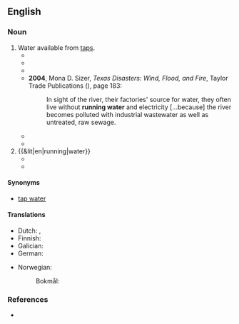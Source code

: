 ==English==

===Noun===
{{en-noun|-}}

# Water available from [[tap]]s.
#* {{quote-book|en |year=1951 |title=Estimated Use of Water in the United States, 1950 |author=Kenneth Allen MacKichan |page=4|ISBN=|passage=The rural population of the United States in 1950 was 57.5 million; ( of this total 22 percent was served by '''running water''') and used an estimated 3,500 million gallons of water per day.}}
#* {{quote-book|en |year=2000 |title=Salt Lake City Metropolitan Area, 1998 - Volumes 170-199 |author=|page=A-19|ISBN=|passage=A public system or private company refers to any source supplying '''running water''' to six or more housing units. }}
#* {{quote-book|en |year=2004 |title=Nine Lives and Still Running |author=Tony Perez |page=1|ISBN=0595323030|passage=The things I previously seen as life's necessities—proper '''running water''' to drink and wash with, sanitary restrooms, and local medical help—were nowhere to be found in this God-forsaken little town.}}
#* '''2004''', Mona D. Sizer, ''Texas Disasters: Wind, Flood, and Fire'', Taylor Trade Publications ({{ISBN|9781589791718}}), page 183:
#*: In sight of the river, their factories' source for  water, they often live without '''running water''' and electricity [...because] the river becomes polluted with industrial wastewater as well as untreated, raw sewage.
#* {{quote-book|en |year=2010|title=Ed Koch and the Rebuilding of New York City|author=Jonathan Soffer |page=|ISBN=0231520905|passage=At the time being middle class in America meant education for the children and modern home conveniences, most basically, hot and cold '''running water'''.}}
#* {{quote-book|en |year=2012|title=Water Rights and Social Justice in the Mekong Region |author=Kate Lazarus, ‎Bernadette P. Resurreccion, ‎Nga Dao |page=48|ISBN=1136538879|passage=First, since resettled people had to move into existing communities in designated resettlement areas, policy adjustment to assist host communities with '''running water''' and electricity were needed.}}
# {{&lit|en|running|water}}
#* {{quote-book|en |year=2004 |title=Pollutant Effects in Freshwater|author=J. Jacoby, ‎E. Welch |page=|ISBN=|passage=Productivity in '''running water''' is dependent primarily on attached algae, which is part of the periphyton. }}
#* {{quote-book|en |year=2006 |title=The Law of Waters and Water Rights|author=Henry Philip Farnham |page=|ISBN=1584776897|passage=The action of '''running water''' is such as to wear away the banks against which the current is directed, and therefore one riparian owner has no right to change the flow of the current so as to direct it against the land of the opposite owner. }}

====Synonyms====
* [[tap water]]

====Translations====
{{trans-top|water from taps}}
* Dutch: {{t+|nl|kraanwater|n}}, {{t+|nl|leidingwater|n}}
* Finnish: {{t|fi|[[juokseva]] [[vesi]]}}
* Galician: {{t|gl|auga corrente|f}}
* German: {{t|de|fließend Wasser|n}}
{{trans-mid}}
* Norwegian: 
*: Bokmål: {{t|nb|[[rennende]] [[vann]]|n}} {{q|both senses}}
{{trans-bottom}}

===References===
* {{R:OneLook}}